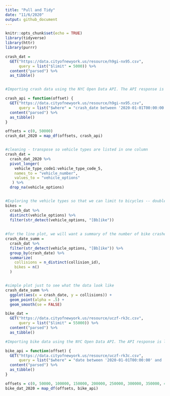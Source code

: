 ```yaml
---
title: "Pull and Tidy"
date: "11/6/2020"
output: github_document
---
```


```r
knitr::opts_chunk$set(echo = TRUE)
library(tidyverse)
library(httr)
library(purrr)
```


```r

crash_dat = 
  GET("https://data.cityofnewyork.us/resource/h9gi-nx95.csv", 
      query = list("$limit" = 5000)) %>% 
  content("parsed") %>%
  as_tibble()


#Importing crash data using the NYC Open Data API. The API response is limited to 50,000 rows, so we need a function that can be used to page through these results to capture all crashes in 2020. 

crash_api = function(offset) {
  GET("https://data.cityofnewyork.us/resource/h9gi-nx95.csv", 
      query = list("$where" = "crash_date between '2020-01-01T00:00:00' and '2020-10-31T12:00:00'", "$limit" = 50000, "$offset" = offset)) %>% 
  content("parsed") %>%
  as_tibble() 
}

offsets = c(0, 50000)
crash_dat_2020 = map_df(offsets, crash_api)


#cleaning - transpose so vehicle types are listed in one column
crash_dat = 
  crash_dat_2020 %>%
  pivot_longer(
    vehicle_type_code1:vehicle_type_code_5,
    names_to = "vehicle_number",
    values_to = "vehicle_options"
   ) %>%
  drop_na(vehicle_options)


#Exploring the vehicle types so that we can limit to bicycles -- double check this list
bikes = 
  crash_dat %>%
  distinct(vehicle_options) %>%
  filter(str_detect(vehicle_options, "[Bb]ike")) 
  
  
#for the line plot, we will want a summary of the number of bike crashes by day. The collisions variable calculates the number of unique crashes and the bikes variable calculates the total number of bikes that crashed (there can be mutliple bikes involved in one crash but this is rare)
crash_date_summ = 
  crash_dat %>%
  filter(str_detect(vehicle_options, "[Bb]ike")) %>%
  group_by(crash_date) %>%
  summarize(
    collisions = n_distinct(collision_id),
    bikes = n()
  )


#simple plot just to see what the data look like
crash_date_summ %>%
  ggplot(aes(x = crash_date, y = collisions)) +
  geom_point(alpha = .5) +
  geom_smooth(se = FALSE)
```

```r

bike_dat = 
  GET("https://data.cityofnewyork.us/resource/uczf-rk3c.csv", 
      query = list("$limit" = 55000)) %>% 
  content("parsed") %>%
  as_tibble()

#Importing bike data using the NYC Open Data API. The API response is limited to 50,000 rows, so we need a function that can be used to page through these results to capture all bike counts in 2020. 

bike_api = function(offset) {
  GET("https://data.cityofnewyork.us/resource/uczf-rk3c.csv", 
      query = list("$where" = "date between '2020-01-01T00:00:00' and '2020-10-31T12:00:00'", "$limit" = 50000, "$offset" = offset)) %>% 
  content("parsed") %>%
  as_tibble() 
}

offsets = c(0, 50000, 100000, 150000, 200000, 250000, 300000, 350000, 400000)
bike_dat_2020 = map_df(offsets, bike_api)
```



